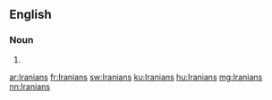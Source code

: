 {{also|iranians}}
==English==

===Noun===
{{head|en|noun plural form}}

# {{plural of|Iranian|lang=en}}

[[ar:Iranians]]
[[fr:Iranians]]
[[sw:Iranians]]
[[ku:Iranians]]
[[hu:Iranians]]
[[mg:Iranians]]
[[nn:Iranians]]